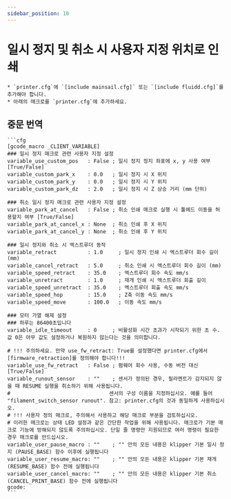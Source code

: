 ```yaml
---
sidebar_position: 10
---
```


# 일시 정지 및 취소 시 사용자 지정 위치로 인쇄

    * `printer.cfg`에 `[include mainsail.cfg]` 또는 `[include fluidd.cfg]`를 추가해야 합니다.
    * 아래의 매크로를 `printer.cfg`에 추가하세요.

## 중문 번역

    ```cfg
    [gcode_macro _CLIENT_VARIABLE]
    ### 일시 정지 매크로 관련 사용자 지정 설정
    variable_use_custom_pos   : False ; 일시 정지 정지 좌표에 x, y 사용 여부 [True/False]
    variable_custom_park_x    : 0.0   ; 일시 정지 시 X 위치
    variable_custom_park_y    : 0.0   ; 일시 정지 시 Y 위치
    variable_custom_park_dz   : 2.0   ; 일시 정지 시 Z 상승 거리 (mm 단위)

    ### 취소 일시 정지 매크로 관련 사용자 지정 설정
    variable_park_at_cancel   : False ; 취소 인쇄 매크로 실행 시 툴헤드 이동을 허용할지 여부 [True/False]
    variable_park_at_cancel_x : None  ; 취소 인쇄 후 X 위치
    variable_park_at_cancel_y : None  ; 취소 인쇄 후 Y 위치

    ### 일시 정지와 취소 시 엑스트루더 동작
    variable_retract          : 1.0     ; 일시 정지 인쇄 시 엑스트루더 회수 길이 (mm)
    variable_cancel_retract   : 5.0     ; 취소 인쇄 시 엑스트루더 회수 길이 (mm)
    variable_speed_retract    : 35.0    ; 엑스트루더 회수 속도 mm/s
    variable_unretract        : 1.0     ; 재개 인쇄 시 엑스트루더 회출 길이
    variable_speed_unretract  : 35.0    ; 엑스트루더 회출 속도 mm/s
    variable_speed_hop        : 15.0    ; Z축 이동 속도 mm/s
    variable_speed_move       : 100.0   ; 이동 속도 mm/s

    ### 모터 가열 해제 설정
    ### 하루는 86400초입니다
    variable_idle_timeout     : 0     ; 비활성화 시간 초과가 시작되기 위한 초 수. 값 0은 아무 값도 설정하거나 복원하지 않는다는 것을 의미합니다.

    # !!! 주의하세요. 만약 use_fw_retract: True를 설정했다면 printer.cfg에서 [firmware_retraction]를 정의해야 합니다!!!
    variable_use_fw_retract   : False ; 펌웨어 회수 사용, 수동 버전 대신 [True/False]
    variable_runout_sensor    : ""    ; 센서가 정의된 경우, 필라멘트가 감지되지 않을 때 RESUME 실행을 취소하기 위해 사용됩니다.
    #                                센서의 구성 이름을 지정하십시오. 예를 들어 "filament_switch_sensor runout". 참고: printer.cfg의 것과 동일하게 사용하십시오.
    # !!! 사용자 정의 매크로, 주의해서 사용하고 해당 매크로 부분을 검토하십시오.
    # 이러한 매크로는 상태 LED 설정과 같은 간단한 작업을 위해 사용됩니다. 매크로가 기본 매크로 기능에 방해되지 않도록 주의하십시오. 단일 줄 명령만 지원되므로 여러 명령이 필요한 경우 매크로를 만드십시오.
    variable_user_pause_macro : ""    ; "" 안의 모든 내용은 klipper 기본 일시 정지 (PAUSE_BASE) 함수 이후에 실행됩니다
    variable_user_resume_macro: ""    ; "" 안의 모든 내용은 klipper 기본 재개 (RESUME_BASE) 함수 전에 실행됩니다
    variable_user_cancel_macro: ""    ; "" 안의 모든 내용은 klipper 기본 취소 (CANCEL_PRINT_BASE) 함수 전에 실행됩니다
    gcode:
    ```
